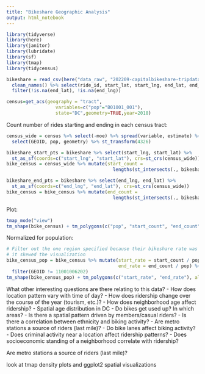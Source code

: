 ```yaml
---
title: "Bikeshare Geographic Analysis"
output: html_notebook
---
```


```r
library(tidyverse)
library(here)
library(janitor)
library(lubridate)
library(sf)
library(tmap)
library(tidycensus)

bikeshare = read_csv(here("data_raw", "202209-capitalbikeshare-tripdata.zip")) %>%
  clean_names() %>% select(ride_id, start_lat, start_lng, end_lat, end_lng) %>%
  filter(!is.na(end_lat), !is.na(end_lng))

census=get_acs(geography = "tract",
                  variables=c("pop"="B01001_001"),
                  state="DC",geometry=TRUE,year=2018)
```

Count number of rides starting and ending in each census tract:
```r
census_wide = census %>% select(-moe) %>% spread(variable, estimate) %>% 
  select(GEOID, pop, geometry) %>% st_transform(4326)

bikeshare_start_pts = bikeshare %>% select(start_lng, start_lat) %>% 
  st_as_sf(coords=c("start_lng", "start_lat"), crs=st_crs(census_wide))
bike_census = census_wide %>% mutate(start_count = 
                                       lengths(st_intersects(., bikeshare_start_pts)))

bikeshare_end_pts = bikeshare %>% select(end_lng, end_lat) %>% 
  st_as_sf(coords=c("end_lng", "end_lat"), crs=st_crs(census_wide))
bike_census = bike_census %>% mutate(end_count = 
                                       lengths(st_intersects(., bikeshare_end_pts)))
```


Plot:
```r
tmap_mode("view")
tm_shape(bike_census) + tm_polygons(c("pop", "start_count", "end_count"), alpha=.5)
```

Normalized for population:
```r
# Filter out the one region specified because their bikeshare rate was so high that
# it skewed the visualization
bike_census_pop = bike_census %>% mutate(start_rate = start_count / pop,
                                         end_rate = end_count / pop) %>%
  filter(GEOID != 11001006202)
tm_shape(bike_census_pop) + tm_polygons(c("start_rate", "end_rate"), alpha=.5)
```

What other interesting questions are there relating to this data?
- How does location pattern vary with time of day?
- How does ridership change over the course of the year (tourism, etc.)?
- How does neighborhood age affect ridership?
    - Spatial age distribution in DC
- Do bikes get used up? In which areas?
- Is there a spatial pattern driven by members/casual riders?
- Is there a correlation between ethnicity and biking activity?
- Are metro stations a source of riders (last mile)?
- Do bike lanes affect biking activity?
- Does criminal activity near a location affect ridership patterns?
- Does socioeconomic standing of a neighborhood correlate with ridership?



Are metro stations a source of riders (last mile)?

look at tmap density plots and ggplot2 spatial visualizations